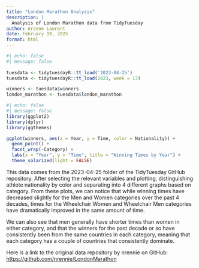 ```yaml
---
title: "London Marathon Analysis"
description: |
  Analysis of London Marathon data from TidyTuesday
author: Arsene Laurent
date: February 19, 2025
format: html
---
```


```r
#| echo: false
#| message: false
  
tuesdata <- tidytuesdayR::tt_load('2023-04-25')
tuesdata <- tidytuesdayR::tt_load(2023, week = 17)

winners <- tuesdata$winners
london_marathon <- tuesdata$london_marathon
```

```r
#| echo: false
#| message: false
library(ggplot2)
library(dplyr)
library(ggthemes)

ggplot(winners, aes(x = Year, y = Time, color = Nationality)) +
  geom_point() +
  facet_wrap(~Category) +
  labs(x = "Year", y = "Time", title = "Winning Times by Year") +
  theme_solarized(light = FALSE)
```

This data comes from the 2023-04-25 folder of the TidyTuesday GitHub repository. After selecting the relevant variables and plotting, distinguishing athlete nationality by color and separating into 4 different graphs based on category. From these plots, we can notice that while winning times have decreased slightly for the Men and Women categories over the past 4 decades, times for the Wheelchair Women and Wheelchair Men categories have dramatically improved in the same amount of time.

We can also see that men generally have shorter times than women in either category, and that the winners for the past decade or so have consistently been from the same countries in each category, meaning that each category has a couple of countries that consistently dominate.

Here is a link to the original data repository by nrennie on GitHub: <https://github.com/nrennie/LondonMarathon>
